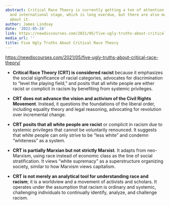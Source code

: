 ```yaml
---
abstract: Critical Race Theory is currently getting a ton of attention on the national
  and international stage, which is long overdue, but there are also many misconceptions
  about it.
author: James Lindsay
date: '2021-05-24'
link: https://newdiscourses.com/2021/05/five-ugly-truths-about-critical-race-theory/
media_url: ''
title: Five Ugly Truths About Critical Race Theory
---
```

<https://newdiscourses.com/2021/05/five-ugly-truths-about-critical-race-theory/>

- **Critical Race Theory (CRT) is considered racist** because it emphasizes the social significance of racial categories, advocates for discrimination to "level the playing field," and posits that all white people are either racist or complicit in racism by benefiting from systemic privileges.

- **CRT does not advance the vision and activism of the Civil Rights Movement**. Instead, it questions the foundations of the liberal order, including equality theory and legal reasoning, advocating for revolution over incremental change.

- **CRT posits that all white people are racist** or complicit in racism due to systemic privileges that cannot be voluntarily renounced. It suggests that white people can only strive to be "less white" and condemn "whiteness" as a system.

- **CRT is partially Marxian but not strictly Marxist**. It adapts from neo-Marxism, using race instead of economic class as the line of social stratification. It views "white supremacy" as a superstructure organizing society, similar to how Marxism views capitalism.

- **CRT is not merely an analytical tool for understanding race and racism**; it is a worldview and a movement of activists and scholars. It operates under the assumption that racism is ordinary and systemic, challenging individuals to continually identify, analyze, and challenge racism.